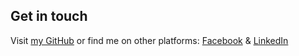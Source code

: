 ## Get in touch

Visit [my GitHub](https://github.com/AbeTavarez?tab=repositories) or find me on other platforms: [Facebook](https://www.facebook.com/abrahamtguzman3) & [LinkedIn](https://www.linkedin.com/in/abrahametavarez/)
